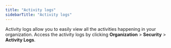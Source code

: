 ```yaml
---
title: "Activity logs"
sidebarTitle: "Activity logs"
---
```



Activity logs allow you to easily view all the activities happening in your organization. Access the activity logs by clicking **Organization** > **Security** > **Activity Logs**.